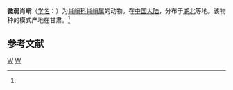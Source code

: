 {{Speciesbox
| taxon = Tetragnatha graciliventris
| binomial_authority = (Schenkel, 1963)<ref name='id13422'>{{cite web| url =http://www.bioinfo.cn/db05/BjdwSpecies.php?action=view&id=13422| title =微弱肖峭| work =《中国动物物种编目数据库》| publisher =中国科学院微生物研究所| author =中国科学院动物研究所| accessdate =2009-04-28| deadurl =yes| archiveurl =https://web.archive.org/web/20160305023207/http://www.bioinfo.cn/db05/BjdwSpecies.php?action=view&id=13422| archivedate =2016-03-05}}</ref>
}}

'''微弱肖峭'''（[[学名|学名]]：{{lang|la|''Tetragnatha graciliventris''}}）为[[肖峭科|肖峭科]][[肖峭属|肖峭属]]的动物。在[[中国大陆|中国大陆]]，分布于[[湖北|湖北]]等地。该物种的模式产地在甘肃。<ref name='id13422'/>

== 参考文献 ==
{{reflist}}

{{taxonbar}}
[[Category:_1963年描述的动物|W]]
[[Category:肖峭属|W]]